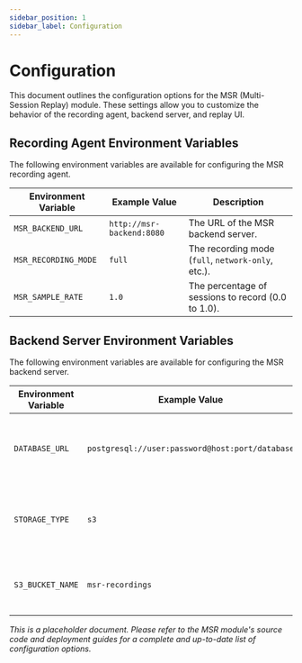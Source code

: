 ```yaml
---
sidebar_position: 1
sidebar_label: Configuration
---
```



# Configuration

This document outlines the configuration options for the MSR (Multi-Session Replay) module. These settings allow you to customize the behavior of the recording agent, backend server, and replay UI.

## Recording Agent Environment Variables

The following environment variables are available for configuring the MSR recording agent.

| Environment Variable | Example Value | Description |
| -------------------- | ------------- | ----------- |
| `MSR_BACKEND_URL` | `http://msr-backend:8080` | The URL of the MSR backend server. |
| `MSR_RECORDING_MODE`| `full` | The recording mode (`full`, `network-only`, etc.). |
| `MSR_SAMPLE_RATE` | `1.0` | The percentage of sessions to record (0.0 to 1.0). |

## Backend Server Environment Variables

The following environment variables are available for configuring the MSR backend server.

| Environment Variable | Example Value | Description |
| -------------------- | ------------- | ----------- |
| `DATABASE_URL` | `postgresql://user:password@host:port/database` | The connection string for the PostgreSQL database. |
| `STORAGE_TYPE` | `s3` | The storage type for session recordings (`s3`, `local`). |
| `S3_BUCKET_NAME` | `msr-recordings` | The name of the S3 bucket for storing recordings. |

*This is a placeholder document. Please refer to the MSR module's source code and deployment guides for a complete and up-to-date list of configuration options.*
